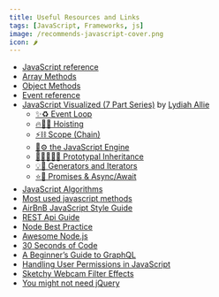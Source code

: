 ```yaml
---
title: Useful Resources and Links
tags: [JavaScript, Frameworks, js]
image: /recommends-javascript-cover.png
icon: 🌶
---
```


- [JavaScript reference](https://developer.mozilla.org/en-US/docs/Web/JavaScript/Reference)
- [Array Methods](https://developer.mozilla.org/en-US/docs/Web/JavaScript/Reference/Global_Objects/Array#instance_methods)
- [Object Methods](https://developer.mozilla.org/en-US/docs/Web/JavaScript/Reference/Global_Objects/Object#static_methods)
- [Event reference](https://developer.mozilla.org/en-US/docs/Web/Events)
- [JavaScript Visualized (7 Part Series)](https://dev.to/lydiahallie) by [Lydiah Allie](https://twitter.com/lydiahallie)
  - [✨♻️ Event Loop](https://dev.to/lydiahallie/javascript-visualized-event-loop-3dif)
  - [🔥🕺🏼 Hoisting](https://dev.to/lydiahallie/javascript-visualized-hoisting-478h)
  - [⚡️⛓ Scope (Chain)](https://dev.to/lydiahallie/javascript-visualized-scope-chain-13pd)
  - [🚀⚙️ the JavaScript Engine](https://dev.to/lydiahallie/javascript-visualized-the-javascript-engine-4cdf)
  - [🎉👨‍👩‍👧‍👧 Prototypal Inheritance](https://dev.to/lydiahallie/javascript-visualized-prototypal-inheritance-47co)
  - [💡🎁 Generators and Iterators](https://dev.to/lydiahallie/javascript-visualized-generators-and-iterators-e36)
  - [⭐️🎀 Promises & Async/Await](https://dev.to/lydiahallie/javascript-visualized-promises-async-await-5gke)
- [JavaScript Algorithms](https://github.com/trekhleb/javascript-algorithms)
- [Most used javascript methods](https://dev.to/otamnitram/my-most-used-javascript-methods-1i64)
- [AirBnB JavaScript Style Guide](https://github.com/airbnb/javascript)
- [REST Api Guide](https://dev.to/drminnaar/rest-api-guide-14n2)
- [Node Best Practice](https://github.com/goldbergyoni/nodebestpractices)
- [Awesome Node.js](https://github.com/sindresorhus/awesome-nodejs)
- [30 Seconds of Code](https://www.30secondsofcode.org/)
- [A Beginner’s Guide to GraphQL](https://dev.to/leonardomso/a-beginners-guide-to-graphql-3kjj)
- [Handling User Permissions in JavaScript](https://css-tricks.com/handling-user-permissions-in-javascript/)
- [Sketchy Webcam Filter Effects](https://frontend.horse/articles/sketchy-webcam-filter-effects/)
- [You might not need jQuery](http://youmightnotneedjquery.com/)
